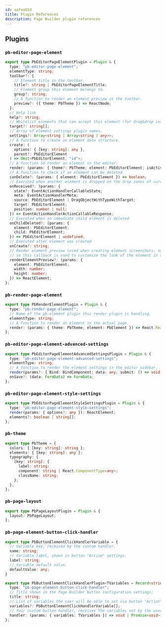 ```yaml
---
id: aafeab5d
title: Plugin References
description: Page Builder plugin references
---
```


## Plugins

### `pb-editor-page-element`

```ts
export type PbEditorPageElementPlugin = Plugin & {
  type: "pb-editor-page-element";
  elementType: string;
  toolbar?: {
    // Element title in the toolbar.
    title?: string | PbEditorPageElementTitle;
    // Element group this element belongs to.
    group?: string;
    // A function to render an element preview in the toolbar.
    preview?: ({ theme: PbTheme }) => ReactNode;
  };
  // Help link
  help?: string;
  // Whitelist elements that can accept this element (for drag&drop interaction)
  target?: string[];
  // Array of element settings plugin names.
  settings?: Array<string | Array<string | any>>;
  // A function to create an element data structure.
  create: (
    options: { [key: string]: any },
    parent?: PbEditorElement
  ) => Omit<PbEditorElement, "id">;
  // A function to render an element in the editor.
  render: (params: { theme?: PbTheme; element: PbEditorElement; isActive: boolean }) => ReactNode;
  // A function to check if an element can be deleted.
  canDelete?: (params: { element: PbEditorElement }) => boolean;
  // Executed when another element is dropped on the drop zones of current element.
  onReceived?: (params: {
    state?: EventActionHandlerCallableState;
    meta: EventActionHandlerMeta;
    source: PbEditorElement | DragObjectWithTypeWithTarget;
    target: PbEditorElement;
    position: number | null;
  }) => EventActionHandlerActionCallableResponse;
  // Executed when an immediate child element is deleted
  onChildDeleted?: (params: {
    element: PbEditorElement;
    child: PbEditorElement;
  }) => PbEditorElement | undefined;
  // Executed after element was created
  onCreate?: string;
  // Render element preview (used when creating element screenshots; not all elements have a simple DOM representation
  // so this callback is used to customize the look of the element in a PNG image)
  renderElementPreview?: (params: {
    element: PbEditorElement;
    width: number;
    height: number;
  }) => ReactElement;
};
```

### `pb-render-page-element`

```ts
export type PbRenderElementPlugin = Plugin & {
  type: "pb-render-page-element";
  // Name of the pb-element plugin this render plugin is handling.
  elementType: string;
  // A function to render an element in the actual page.
  render: (params: { theme: PbTheme; element: PbElement }) => React.ReactNode;
};
```

### `pb-editor-page-element-advanced-settings`

```ts
export type PbEditorPageElementAdvancedSettingsPlugin = Plugin & {
  type: "pb-editor-page-element-advanced-settings";
  elementType: string;
  // A function to render the element settings in the editor sidebar.
  render(params?: { Bind: BindComponent; data: any; submit: () => void }): ReactElement;
  onSave?: (data: FormData) => FormData;
};
```

### `pb-editor-page-element-style-settings`

```ts
export type PbEditorPageElementStyleSettingsPlugin = Plugin & {
  type: "pb-editor-page-element-style-settings";
  render(params: { options?: any }): ReactElement;
  elements?: boolean | string[];
};
```

### `pb-theme`

```ts
export type PbTheme = {
  colors: { [key: string]: string };
  elements: { [key: string]: any };
  typography: {
    [key: string]: {
      label: string;
      component: string | React.ComponentType<any>;
      className: string;
    };
  };
};
```

### `pb-page-layout`

```ts
export type PbPageLayoutPlugin = Plugin & {
  layout: PbPageLayout;
};
```

### `pb-page-element-button-click-handler`
```ts
export type PbButtonElementClickHandlerVariable = {
  // Variable key, received by the custom handler.
  name: string;
  // Variable label, shown in button "Action" settings.
  label: string;
  // Variable default value.
  defaultValue: any;
}

export type PbButtonElementClickHandlerPlugin<TVariables = Record<string, any>> = Plugin & {
  type: "pb-page-element-button-click-handler";
  // Title shown in the Page Builder button configuration settings;
  title: string;
  // List of variables the user will be able to set via button "Action" settings.
  variables?: PbButtonElementClickHandlerVariable[];
  // Your custom button handler, receives the variables set by the user.
  handler: (params: { variables: TVariables }) => void | Promise<void>;
};
```
